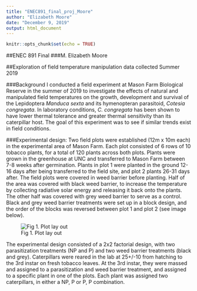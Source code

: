 ```yaml
---
title: "ENEC891_final_proj_Moore"
author: "Elizabeth Moore"
date: "December 9, 2019"
output: html_document
---
```


```r
knitr::opts_chunk$set(echo = TRUE)
```

##ENEC 891 Final
###M. Elizabeth Moore

##Exploration of field temperature manipulation data collected Summer 2019

###Background
I conducted a field experiment at Mason Farm Biological Reserve in the summer of 2019 to investigate the effects of natural and manipulated field temperatures on the growth, development and survival of the Lepidoptera *Manduca sexta* and its hymenopteran parasitoid, *Cotesia congregata*. In laboratory conditions, *C. congregata* has been shown to have lower thermal tolerance and greater thermal sensitivity than its caterpillar host. The goal of this experiment was to see if similar trends exist in field conditions. 

###Experimental design:
Two field plots were established (12m x 10m each) in the experimental area of Mason Farm. Each plot consisted of 6 rows of 10 tobacco plants, for a total of 120 plants across both plots. Plants were grown in the greenhouse at UNC and transferred to Mason Farm between 7-8 weeks after germination. Plants in plot 1 were planted in the ground 12-16 days after being transferred to the field site, and plot 2 plants 26-31 days after. The field plots were covered in weed barrier before planting. Half of the area was covered with black weed barrier, to increase the temperature by collecting radiative solar energy and releasing it back onto the plants. The other half was covered with grey weed barrier to serve as a control. Black and grey weed barrier treatments were set up in a block design, and the order of the blocks was reversed between plot 1 and plot 2 (see image below).

![Fig 1. Plot lay out](plots/plant_array.png)

The experimental design consisted of a 2x2 factorial design, with two parasitization treatments (NP and P) and two weed barrier treatments (black and grey). Caterpillars were reared in the lab at 25+/-10 from hatching to the 3rd instar on fresh tobacco leaves. At the 3rd instar, they were massed and assigned to a parasitization and weed barrier treatment, and assigned to a specific plant in one of the plots. Each plant was assigned two caterpillars, in either a NP, P or P, P combination. 







